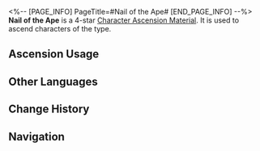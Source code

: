 <%-- [PAGE_INFO]
PageTitle=#Nail of the Ape#
[END_PAGE_INFO] --%>
{{Item Infobox
|id          = 110416
|image       = Item Nail of the Ape.png{{subst:void|<!--$UPLOAD:<<SpriteOutput/ItemFigures/110416.png>-<Item Nail of the Ape.png>-<Item Icons>>-->}}
|type        = Character Ascension Material
|invCategory = Upgrade Materials
|rarity      = 4
|effect      = 
|description = Remnant of an Abundance Sprite. Can be used for the Ascension of Quantum characters.
|source1     = [[Stagnant Shadow: Shape of Abomination]]
|source2     = [[Omni-Synthesizer]] &mdash; Material Exchange
}}
{{Description|The distinction between "sprite" and "abomination" is merely a matter of name. A sprite is tamed and obedient, while an abomination is an uncontrolled misfortune. This nail embedded in the body of the Malefic Ape serves as an eternal guarantee of its status as a sprite.<br /><br />''"As a disciple, it is your duty to obey. If the Master Primus drives this Possession Nail into your body, then you will have no choice but to obey, won't you?"''}}
'''Nail of the Ape''' is a 4-star [[Character Ascension Material]]. It is used to ascend characters of the {{Color|Quantum|link=1}} type.

==Ascension Usage==
{{Ascension Usage}}

==Other Languages==
{{Other Languages
|en   = Nail of the Ape
|zhs  = 苍猿之钉
|zht  = 蒼猿之釘
|ja   = 蒼猿の釘
|ko   = 괴수의 못
|es   = Clavo del simio
|fr   = Clou du singe
|ru   = Обезьяний шип
|th   = Nail of the Ape
|vi   = Chiếc Đinh Của Linh Trưởng
|de   = Nagel des Affen
|id   = Nail of the Ape
|pt   = Prego do Macaco
}}

==Change History==
{{Change History|1.0}}

==Navigation==
{{Upgrade Material Navbox}}